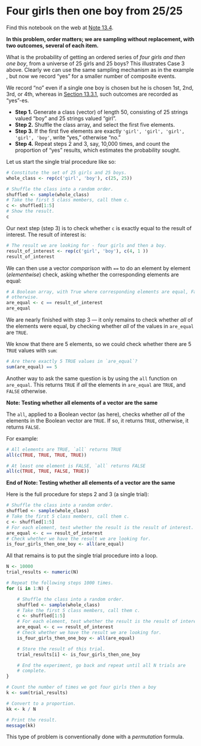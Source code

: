 # Four girls then one boy from 25/25


Find this notebook on the web at
<a class="quarto-xref" href="https://resampling-stats.github.io/edition-3-r/probability_theory_4_finite.html#nte-four_girls_then_one_boy_25">Note <span>13.4</span></a>.

**In this problem, order matters; we are sampling without replacement,
with two outcomes, several of each item.**

What is the probability of getting an ordered series of *four girls and
then one boy*, from a universe of 25 girls and 25 boys? This illustrates
Case 3 above. Clearly we can use the same sampling mechanism as in the
example , but now
we record “yes” for a smaller number of composite events.

We record “no” even if a single one boy is chosen but he is chosen 1st,
2nd, 3rd, or 4th, whereas in
<a class="quarto-xref" href="https://resampling-stats.github.io/edition-3-r/probability_theory_4_finite.html#sec-four-girls-one-boy"><span>Section 13.3.1</span></a>, such
outcomes are recorded as “yes”-es.

- **Step 1.** Generate a class (vector) of length 50, consisting of 25
  strings valued “boy” and 25 strings valued “girl”.
- **Step 2.** Shuffle the class array, and select the first five
  elements.
- **Step 3.** If the first five elements are exactly
  `'girl', 'girl', 'girl',   'girl', 'boy'`, write “yes,” otherwise
  “no.”
- **Step 4.** Repeat steps 2 and 3, say, 10,000 times, and count the
  proportion of “yes” results, which estimates the probability sought.

Let us start the single trial procedure like so:

```r
# Constitute the set of 25 girls and 25 boys.
whole_class <- rep(c('girl', 'boy'), c(25, 25))

# Shuffle the class into a random order.
shuffled <- sample(whole_class)
# Take the first 5 class members, call them c.
c <- shuffled[1:5]
# Show the result.
c
```

Our next step (step 3) is to check whether `c` is exactly equal to the
result of interest. The result of interest is:

```r
# The result we are looking for - four girls and then a boy.
result_of_interest <- rep(c('girl', 'boy'), c(4, 1 ))
result_of_interest
```

We can then use a vector *comparison* with `==` to do an element by
element (*elementwise*) check, asking whether the corresponding elements
are equal:

```r
# A Boolean array, with True where corresponding elements are equal, False
# otherwise.
are_equal <- c == result_of_interest
are_equal
```

We are nearly finished with step 3 — it only remains to check whether
*all* of the elements were equal, by checking whether *all* of the
values in `are_equal` are `TRUE`.

We know that there are 5 elements, so we could check whether there are 5
`TRUE` values with `sum`:

```r
# Are there exactly 5 TRUE values in `are_equal`?
sum(are_equal) == 5
```

Another way to ask the same question is by using the `all` function on
`are_equal`. This returns `TRUE` if *all* the elements in `are_equal`
are `TRUE`, and `FALSE` otherwise.

**Note: Testing whether all elements of a vector are the same**

The `all`, applied to a Boolean vector (as here), checks whether *all*
of the elements in the Boolean vector are `TRUE`. If so, it returns
`TRUE`, otherwise, it returns `FALSE`.

For example:

```r
# All elements are TRUE, `all` returns TRUE
all(c(TRUE, TRUE, TRUE, TRUE))
```

```r
# At least one element is FALSE, `all` returns FALSE
all(c(TRUE, TRUE, FALSE, TRUE))
```

**End of Note: Testing whether all elements of a vector are the same**

Here is the full procedure for steps 2 and 3 (a single trial):

```r
# Shuffle the class into a random order.
shuffled <- sample(whole_class)
# Take the first 5 class members, call them c.
c <- shuffled[1:5]
# For each element, test whether the result is the result of interest.
are_equal <- c == result_of_interest
# Check whether we have the result we are looking for.
is_four_girls_then_one_boy <- all(are_equal)
```

All that remains is to put the single trial procedure into a loop.

```r
N <- 10000
trial_results <- numeric(N)

# Repeat the following steps 1000 times.
for (i in 1:N) {

    # Shuffle the class into a random order.
    shuffled <- sample(whole_class)
    # Take the first 5 class members, call them c.
    c <- shuffled[1:5]
    # For each element, test whether the result is the result of interest.
    are_equal <- c == result_of_interest
    # Check whether we have the result we are looking for.
    is_four_girls_then_one_boy <- all(are_equal)

    # Store the result of this trial.
    trial_results[i] <- is_four_girls_then_one_boy

    # End the experiment, go back and repeat until all N trials are
    # complete.
}

# Count the number of times we got four girls then a boy
k <- sum(trial_results)

# Convert to a proportion.
kk <- k / N

# Print the result.
message(kk)
```

This type of problem is conventionally done with a *permutation*
formula.
